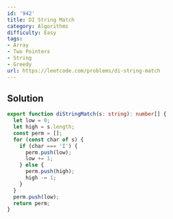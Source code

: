 ```yaml
---
id: '942'
title: DI String Match
category: Algorithms
difficulty: Easy
tags:
- Array
- Two Pointers
- String
- Greedy
url: https://leetcode.com/problems/di-string-match
---
```


## Solution

```typescript filename="solution.ts" copy
export function diStringMatch(s: string): number[] {
  let low = 0;
  let high = s.length;
  const perm = [];
  for (const char of s) {
    if (char === 'I') {
      perm.push(low);
      low += 1;
    } else {
      perm.push(high);
      high -= 1;
    }
  }
  perm.push(low);
  return perm;
}
```

